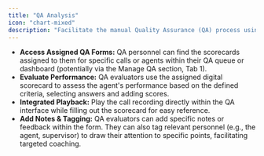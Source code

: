 ```yaml
---
title: "QA Analysis"
icon: "chart-mixed"
description: "Facilitate the manual Quality Assurance (QA) process using integrated tools."
---
```


- **Access Assigned QA Forms:** QA personnel can find the scorecards assigned to them for specific calls or agents within their QA queue or dashboard (potentially via the Manage QA section, Tab 1).
- **Evaluate Performance:** QA evaluators use the assigned digital scorecard to assess the agent's performance based on the defined criteria, selecting answers and adding scores.
- **Integrated Playback:** Play the call recording directly within the QA interface while filling out the scorecard for easy reference.
- **Add Notes & Tagging:** QA evaluators can add specific notes or feedback within the form. They can also tag relevant personnel (e.g., the agent, supervisor) to draw their attention to specific points, facilitating targeted coaching.